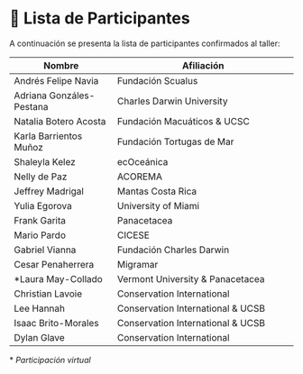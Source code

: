 ::: top-banner
:::

# 👥 Lista de Participantes

A continuación se presenta la lista de participantes confirmados al taller:

| **Nombre**                   | **Afiliación**                                    |
|-----------------------------|---------------------------------------------------|
| Andrés Felipe Navia         | Fundación Scualus                                 |
| Adriana Gonzáles-Pestana    | Charles Darwin University                         |
| Natalia Botero Acosta       | Fundación Macuáticos & UCSC                       |
| Karla Barrientos Muñoz      | Fundación Tortugas de Mar                         |
| Shaleyla Kelez              | ecOceánica                                        |
| Nelly de Paz                | ACOREMA                                           |
| Jeffrey Madrigal            | Mantas Costa Rica                                 |
| Yulia Egorova               | University of Miami                               |
| Frank Garita                | Panacetacea                                       |
| Mario Pardo                 | CICESE                                            |
| Gabriel Vianna              | Fundación Charles Darwin                          |
| Cesar Penaherrera           | Migramar                                          |
| *Laura May-Collado          | Vermont University & Panacetacea                 |
| Christian Lavoie            | Conservation International                        |
| Lee Hannah                  | Conservation International & UCSB                |
| Isaac Brito-Morales         | Conservation International & UCSB                |
| Dylan Glave                 | Conservation International                        |

\* *Participación virtual*